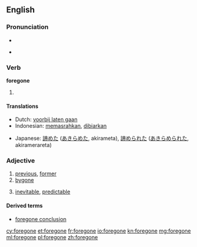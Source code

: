 ==English==

===Pronunciation===
* {{IPA|/ˈforɡɔn/}}
* {{audio|en-us-foregone.ogg|Audio (US)}}
*: {{rhymes|ɒn}}

===Verb===
'''foregone'''

# {{past participle of|[[forego]]}}

====Translations====
{{trans-top|past participle of forego}}
* Dutch: [[voorbij laten gaan]]
* Indonesian: [[pasrah|memasrahkan]], [[biar|dibiarkan]]
{{trans-mid}}
* Japanese: [[諦めた]] ([[あきらめた]], akirameta), [[諦められた]] ([[あきらめられた]], akiramerareta)
{{trans-bottom}}

===Adjective===
{{en-adj}}

# [[previous]], [[former]]
# [[bygone]]
#{{informal}} [[inevitable]], [[predictable]]

====Derived terms====
* [[foregone conclusion]]

[[cy:foregone]]
[[et:foregone]]
[[fr:foregone]]
[[io:foregone]]
[[kn:foregone]]
[[mg:foregone]]
[[ml:foregone]]
[[pl:foregone]]
[[zh:foregone]]